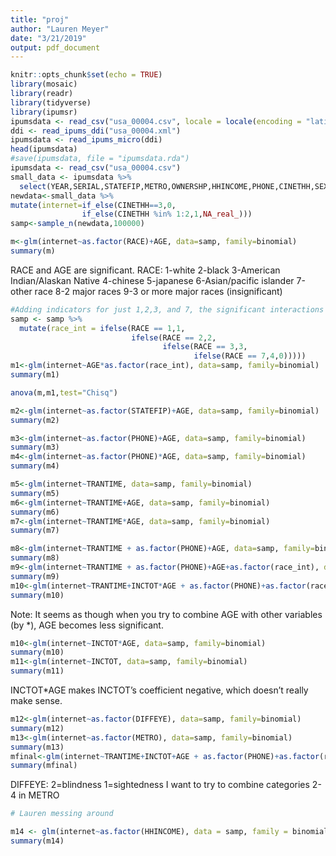 ```yaml
---
title: "proj"
author: "Lauren Meyer"
date: "3/21/2019"
output: pdf_document
---
```


```r
knitr::opts_chunk$set(echo = TRUE)
library(mosaic)
library(readr)
library(tidyverse)
library(ipumsr)
ipumsdata <- read_csv("usa_00004.csv", locale = locale(encoding = "latin1"))
ddi <- read_ipums_ddi("usa_00004.xml")
ipumsdata <- read_ipums_micro(ddi)
head(ipumsdata)
#save(ipumsdata, file = "ipumsdata.rda")
ipumsdata <- read_csv("usa_00004.csv")
small_data <- ipumsdata %>%
  select(YEAR,SERIAL,STATEFIP,METRO,OWNERSHP,HHINCOME,PHONE,CINETHH,SEX,AGE,RACE,EDUC,EMPSTAT,OCC,INCTOT,FTOTINC,DIFFEYE,TRANTIME)
newdata<-small_data %>%
mutate(internet=if_else(CINETHH==3,0,
                if_else(CINETHH %in% 1:2,1,NA_real_)))
samp<-sample_n(newdata,100000)
```

```r
m<-glm(internet~as.factor(RACE)+AGE, data=samp, family=binomial)
summary(m)
```
RACE and AGE are significant.
RACE:
1-white
2-black
3-American Indian/Alaskan Native
4-chinese
5-japanese
6-Asian/pacific islander
7-other race
8-2 major races
9-3 or more major races (insignificant)

```r

#Adding indicators for just 1,2,3, and 7, the significant interactions
samp <- samp %>%
  mutate(race_int = ifelse(RACE == 1,1, 
                           ifelse(RACE == 2,2,
                                  ifelse(RACE == 3,3,
                                         ifelse(RACE == 7,4,0)))))
m1<-glm(internet~AGE*as.factor(race_int), data=samp, family=binomial)
summary(m1)

anova(m,m1,test="Chisq")
```

```r
m2<-glm(internet~as.factor(STATEFIP)+AGE, data=samp, family=binomial)
summary(m2)
```
```r
m3<-glm(internet~as.factor(PHONE)+AGE, data=samp, family=binomial)
summary(m3)
m4<-glm(internet~as.factor(PHONE)*AGE, data=samp, family=binomial)
summary(m4)
```

```r
m5<-glm(internet~TRANTIME, data=samp, family=binomial)
summary(m5)
m6<-glm(internet~TRANTIME+AGE, data=samp, family=binomial)
summary(m6)
m7<-glm(internet~TRANTIME*AGE, data=samp, family=binomial)
summary(m7)
```

```r
m8<-glm(internet~TRANTIME + as.factor(PHONE)+AGE, data=samp, family=binomial)
summary(m8)
m9<-glm(internet~TRANTIME + as.factor(PHONE)+AGE+as.factor(race_int), data=samp, family=binomial)
summary(m9)
m10<-glm(internet~TRANTIME+INCTOT*AGE + as.factor(PHONE)+as.factor(race_int), data=samp, family=binomial)
summary(m10)
```
Note: It seems as though when you try to combine AGE with other variables (by *), AGE becomes less significant.

```r
m10<-glm(internet~INCTOT*AGE, data=samp, family=binomial)
summary(m10)
m11<-glm(internet~INCTOT, data=samp, family=binomial)
summary(m11)
```
INCTOT*AGE makes INCTOT's coefficient negative, which doesn't really make sense.

```r
m12<-glm(internet~as.factor(DIFFEYE), data=samp, family=binomial)
summary(m12)
m13<-glm(internet~as.factor(METRO), data=samp, family=binomial)
summary(m13)
mfinal<-glm(internet~TRANTIME+INCTOT+AGE + as.factor(PHONE)+as.factor(race_int)+as.factor(DIFFEYE), data=samp, family=binomial)
summary(mfinal)
```
DIFFEYE: 2=blindness 1=sightedness
I want to try to combine categories 2-4 in METRO

```r
# Lauren messing around

m14 <- glm(internet~as.factor(HHINCOME), data = samp, family = binomial)
summary(m14)
```

